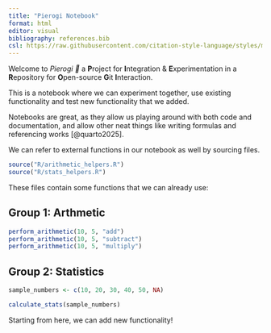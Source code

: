```yaml
---
title: "Pierogi Notebook"
format: html
editor: visual
bibliography: references.bib
csl: https://raw.githubusercontent.com/citation-style-language/styles/master/nature.csl
---
```


Welcome to *Pierogi 🥟* a **P**roject for **I**ntegration & **E**xperimentation in a **R**epository for **O**pen-source **G**it **I**nteraction.

This is a notebook where we can experiment together, use existing functionality and test new functionality that we added.

Notebooks are great, as they allow us playing around with both code and documentation, and allow other neat things like writing formulas and referencing works [@quarto2025].

We can refer to external functions in our notebook as well by sourcing files.

```r
source("R/arithmetic_helpers.R")
source("R/stats_helpers.R")
```

These files contain some functions that we can already use:

## Group 1: Arthmetic

```r
perform_arithmetic(10, 5, "add")
perform_arithmetic(10, 5, "subtract")
perform_arithmetic(10, 5, "multiply")
```

## Group 2: Statistics

```r
sample_numbers <- c(10, 20, 30, 40, 50, NA)

calculate_stats(sample_numbers)
```

Starting from here, we can add new functionality!
